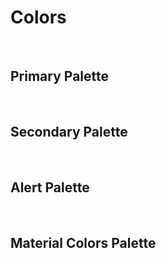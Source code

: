 <!-- Packages -->

<!-- Config -->

<!-- Metadata -->
<Meta title='Blocks/Colors' />

# Colors

<br/>

## Primary Palette

<br/>

<ColorPalette>

</ColorPalette>

## Secondary Palette

<br/>

<ColorPalette>

</ColorPalette>

## Alert Palette

<br/>

<ColorPalette>

</ColorPalette>

## Material Colors Palette

<br/>

<ColorPalette>
  <ColorItem
    title='Monochrome'
    title='Common & Grey'
    colors={[
      common.black,
      grey['900'],
      grey['800'],
      grey['700'],
      grey['600'],
      grey['400'],
      grey['300'],
      grey['200'],
      grey['100'],
      grey['50'],
      common.white,
    ]}
  />
</ColorPalette>
